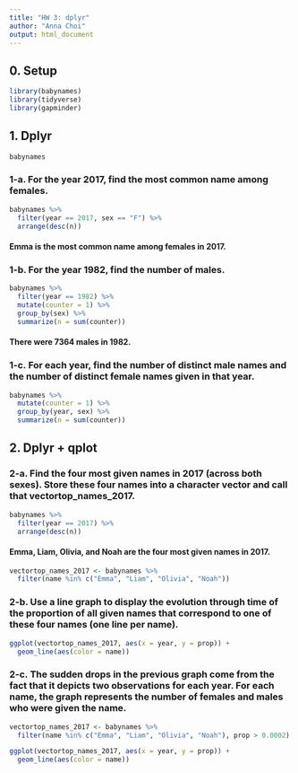 ```yaml
---
title: "HW 3: dplyr"
author: "Anna Choi"
output: html_document
---
```


## 0. Setup
```r
library(babynames)
library(tidyverse)
library(gapminder)
```

## 1. Dplyr
```r
babynames
```

### 1-a. For the year 2017, find the most common name among females.
```r
babynames %>%
  filter(year == 2017, sex == "F") %>%
  arrange(desc(n))
```
#### Emma is the most common name among females in 2017.

### 1-b. For the year 1982, find the number of males.
```r
babynames %>%
  filter(year == 1982) %>%
  mutate(counter = 1) %>%
  group_by(sex) %>%
  summarize(n = sum(counter))
```
#### There were 7364 males in 1982.

### 1-c. For each year, find the number of distinct male names and the number of distinct female names given in that year.
```r
babynames %>%
  mutate(counter = 1) %>%
  group_by(year, sex) %>%
  summarize(n = sum(counter))
```
## 2. Dplyr + qplot

### 2-a. Find the four most given names in 2017 (across both sexes). Store these four names into a character vector and call that vectortop_names_2017.
```r
babynames %>%
  filter(year == 2017) %>%
  arrange(desc(n))
```
#### Emma, Liam, Olivia, and Noah are the four most given names in 2017.

```r
vectortop_names_2017 <- babynames %>%
  filter(name %in% c("Emma", "Liam", "Olivia", "Noah"))
```

### 2-b. Use a line graph to display the evolution through time of the proportion of all given names that correspond to one of these four names (one line per name).
```r
ggplot(vectortop_names_2017, aes(x = year, y = prop)) +
  geom_line(aes(color = name))
```

### 2-c. The sudden drops in the previous graph come from the fact that it depicts two observations for each year. For each name, the graph represents the number of females and males who were given the name.
```r
vectortop_names_2017 <- babynames %>%
  filter(name %in% c("Emma", "Liam", "Olivia", "Noah"), prop > 0.0002)

ggplot(vectortop_names_2017, aes(x = year, y = prop)) +
  geom_line(aes(color = name))
```
